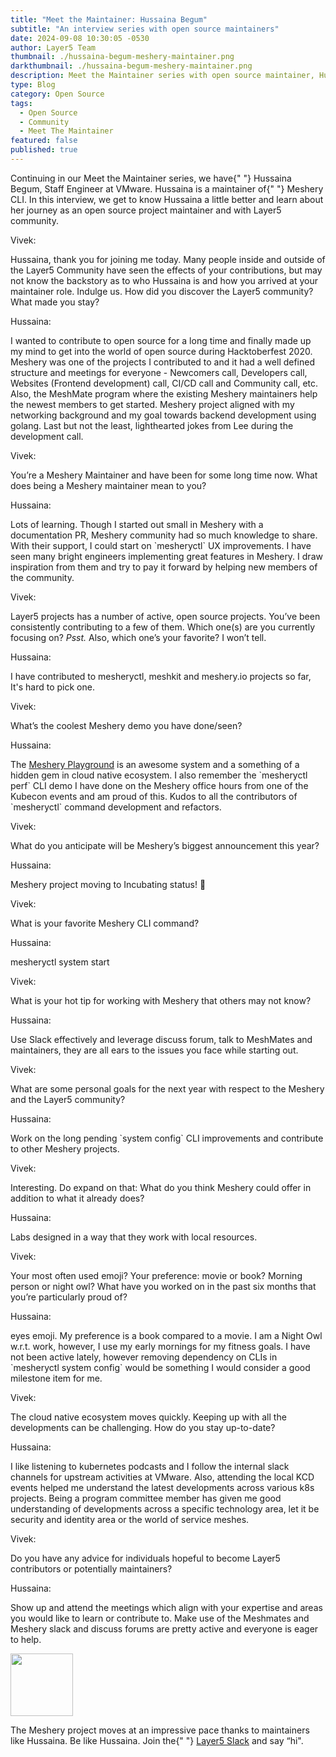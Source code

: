 ```yaml
---
title: "Meet the Maintainer: Hussaina Begum"
subtitle: "An interview series with open source maintainers"
date: 2024-09-08 10:30:05 -0530
author: Layer5 Team
thumbnail: ./hussaina-begum-meshery-maintainer.png
darkthumbnail: ./hussaina-begum-meshery-maintainer.png
description: Meet the Maintainer series with open source maintainer, Hussaina Begum
type: Blog
category: Open Source
tags:
  - Open Source
  - Community
  - Meet The Maintainer
featured: false
published: true
---
```



<BlogWrapper>
<MeetTheMaintainer>

<div class="intro">
  <p>
    Continuing in our Meet the Maintainer series, we have{" "}
    <Link to="/community/members/hussaina-begum">Hussaina Begum</Link>, Staff Engineer at VMware. Hussaina
    is a maintainer of{" "}
    <Link to="/cloud-native-management/meshery">Meshery CLI</Link>. In
    this interview, we get to know Hussaina a little better and learn about her
    journey as an open source project maintainer and with Layer5 community.
  </p>
</div>

<div class="interviewer">
  <span>Vivek:</span>
  <p>
    Hussaina, thank you for joining me today. Many people inside and outside of
    the Layer5 Community have seen the effects of your contributions, but may
    not know the backstory as to who Hussaina is and how you arrived at your
    maintainer role. Indulge us. How did you discover the Layer5 community? What
    made you stay?
  </p>
</div>

<div class="interviewee">
  <span>Hussaina:</span>
  <p>
    I wanted to contribute to open source for a long time and finally made up
    my mind to get into the world of open source during Hacktoberfest 2020.
    Meshery was one of the projects I contributed to and it had a well defined
    structure and meetings for everyone - Newcomers call, Developers call,
    Websites (Frontend development) call, CI/CD call and Community call, etc.
    Also, the MeshMate program where the existing Meshery maintainers help the
    newest members to get started. Meshery project aligned with my networking
    background and my goal towards backend development using golang. Last but
    not the least, lighthearted jokes from Lee during the development call.
  </p>
</div>

<div class="interviewer">
  <span>Vivek:</span>
  <p>
    You’re a Meshery Maintainer and have been for some long time now. What does
    being a Meshery maintainer mean to you?
  </p>
</div>

<div class="interviewee">
  <span>Hussaina:</span>
  <p>
    Lots of learning. Though I started out small in Meshery with a
    documentation PR, Meshery community had so much knowledge to share. With
    their support, I could start on `mesheryctl` UX improvements. I have seen many bright engineers implementing great features in Meshery. I draw inspiration from them and try to pay it forward by helping new members of the community.
  </p>
</div>

<div class="interviewer">
  <span>Vivek:</span>
  <p>
    <Link to="/projects">Layer5 projects</Link> has a number of active, open
    source projects. You’ve been consistently contributing to a few of them.
    Which one(s) are you currently focusing on?
    <i>Psst.</i> Also, which one’s your favorite? I won’t tell.
  </p>
</div>

<div class="interviewee">
  <span>Hussaina:</span>
  <p>
    I have contributed to mesheryctl, meshkit and meshery.io projects so far,
    It's hard to pick one.
  </p>
</div>

<div class="interviewer">
  <span>Vivek:</span>
  <p>What’s the coolest Meshery demo you have done/seen?</p>
</div>

<div class="interviewee">
  <span>Hussaina:</span>
  <p>
    The <a href="https://playground.meshery.io">Meshery Playground</a> is an awesome system and a something of a hidden gem in cloud native ecosystem. I also remember the `mesheryctl perf` CLI demo I have done on the Meshery office hours from one of the Kubecon events and am proud of this. Kudos to all the contributors of `mesheryctl` command development and refactors.
  </p>
</div>

<div class="interviewer">
  <span>Vivek:</span>
  <p>
    What do you anticipate will be Meshery’s biggest announcement this year?
  </p>
</div>

<div class="interviewee">
  <span>Hussaina:</span>
  <p>Meshery project moving to Incubating status! 🙂</p>
</div>

<div class="interviewer">
  <span>Vivek:</span>
  <p>What is your favorite Meshery CLI command?</p>
</div>

<div class="interviewee">
  <span>Hussaina:</span>
  <p>mesheryctl system start</p>
</div>

<div class="interviewer">
  <span>Vivek:</span>
  <p>What is your hot tip for working with Meshery that others may not know?</p>
</div>

<div class="interviewee">
  <span>Hussaina:</span>
  <p>
    Use Slack effectively and leverage discuss forum, talk to MeshMates and
    maintainers, they are all ears to the issues you face while starting out.
  </p>
</div>

<div class="interviewer">
  <span>Vivek:</span>
  <p>
    What are some personal goals for the next year with respect to the Meshery
    and the Layer5 community?
  </p>
</div>

<div class="interviewee">
  <span>Hussaina:</span>
  <p>
    Work on the long pending `system config` CLI improvements and contribute to
    other Meshery projects.
  </p>
</div>

<div class="interviewer">
  <span>Vivek:</span>
  <p>
    Interesting. Do expand on that: What do you think Meshery could offer in
    addition to what it already does?
  </p>
</div>

<div class="interviewee">
  <span>Hussaina:</span>
  <p>Labs designed in a way that they work with local resources.</p>
</div>

<div class="interviewer">
  <span>Vivek:</span>
  <p>
    Your most often used emoji? Your preference: movie or book? Morning person
    or night owl? What have you worked on in the past six months that you’re
    particularly proud of?
  </p>
</div>

<div class="interviewee">
  <span>Hussaina:</span>
  <p>
    eyes emoji. My preference is a book compared to a movie. I am a Night Owl
    w.r.t. work, however, I use my early mornings for my fitness goals. I have
    not been active lately, however removing dependency on CLIs in `mesheryctl
    system config` would be something I would consider a good milestone item for
    me.
  </p>
</div>

<div class="interviewer">
  <span>Vivek:</span>
  <p>
    The cloud native ecosystem moves quickly. Keeping up with all the
    developments can be challenging. How do you stay up-to-date?
  </p>
</div>

<div class="interviewee">
  <span>Hussaina:</span>
  <p>
    I like listening to kubernetes podcasts and I follow the internal slack
    channels for upstream activities at VMware. Also, attending the local KCD
    events helped me understand the latest developments across various k8s
    projects. Being a program committee member has given me good understanding
    of developments across a specific technology area, let it be security and
    identity area or the world of service meshes.
  </p>
</div>

<div class="interviewer">
  <span>Vivek:</span>
  <p>
    Do you have any advice for individuals hopeful to become Layer5 contributors
    or potentially maintainers?
  </p>
</div>

<div class="interviewee">
  <span>Hussaina:</span>
  <p>
    Show up and attend the meetings which align with your expertise and areas
    you would like to learn or contribute to. Make use of the Meshmates and
    Meshery slack and discuss forums are pretty active and everyone is eager to
    help.
  </p>
</div>

<div class="note">
  <img src={ForkLift} height="100px" />
  <p>
    The Meshery project moves at an impressive pace thanks to maintainers like
    Hussaina. Be like Hussaina. Join the{" "}
    <a href="https://slack.layer5.io">Layer5 Slack</a> and say “hi".
  </p>
</div>

</MeetTheMaintainer>
</BlogWrapper>
